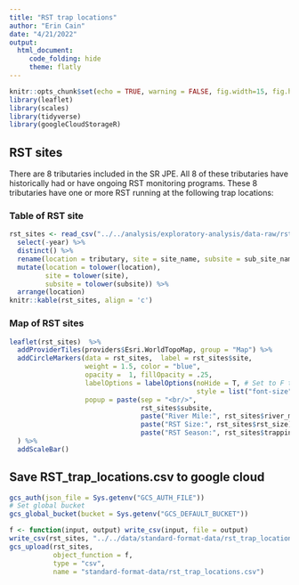 ```yaml
---
title: "RST trap locations"
author: "Erin Cain"
date: "4/21/2022"
output:
  html_document:
     code_folding: hide
     theme: flatly
---
```


```r
knitr::opts_chunk$set(echo = TRUE, warning = FALSE, fig.width=15, fig.height=10)
library(leaflet)
library(scales)
library(tidyverse)
library(googleCloudStorageR)
```


## RST sites {.tabset}

There are 8 tributaries included in the SR JPE. All 8 of these tributaries have 
historically had or have ongoing RST monitoring programs. These 8 tributaries 
have one or more RST running at the following trap locations:


### Table of RST site 
```r
rst_sites <- read_csv("../../analysis/exploratory-analysis/data-raw/rst_sites.csv") %>% 
  select(-year) %>%
  distinct() %>% 
  rename(location = tributary, site = site_name, subsite = sub_site_name) %>%
  mutate(location = tolower(location), 
         site = tolower(site), 
         subsite = tolower(subsite)) %>%
  arrange(location)
knitr::kable(rst_sites, align = 'c')
```

### Map of RST sites

```r
leaflet(rst_sites)  %>% 
  addProviderTiles(providers$Esri.WorldTopoMap, group = "Map") %>% 
  addCircleMarkers(data = rst_sites,  label = rst_sites$site, 
                   weight = 1.5, color = "blue",
                   opacity =  1, fillOpacity = .25, 
                   labelOptions = labelOptions(noHide = T, # Set to F to hide labels
                                               style = list("font-size" = "14px")), 
                   popup = paste(sep = "<br/>",
                                 rst_sites$subsite,
                                 paste("River Mile:", rst_sites$river_mile),
                                 paste("RST Size:", rst_sites$rst_size),
                                 paste("RST Season:", rst_sites$trapping_season))
  ) %>%
  addScaleBar()

```

## Save RST_trap_locations.csv to google cloud 

```r
gcs_auth(json_file = Sys.getenv("GCS_AUTH_FILE"))
# Set global bucket 
gcs_global_bucket(bucket = Sys.getenv("GCS_DEFAULT_BUCKET"))

f <- function(input, output) write_csv(input, file = output)
write_csv(rst_sites, "../../data/standard-format-data/rst_trap_locations.csv")
gcs_upload(rst_sites,
           object_function = f,
           type = "csv",
           name = "standard-format-data/rst_trap_locations.csv")
```

